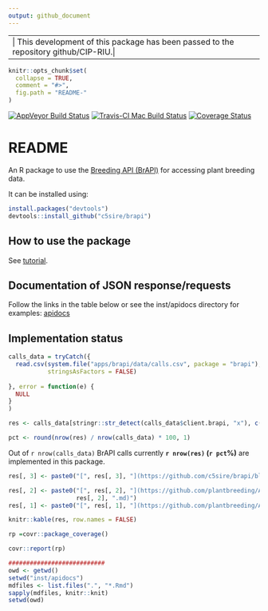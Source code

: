 ```yaml
---
output: github_document
---
```



<!-- README.md is generated from README.Rmd. Please edit that file -->

--------------------------------------------------------------
| This development of this package has been passed to the repository github/CIP-RIU.|
------------------------------------------------------------------------

```r
knitr::opts_chunk$set(
  collapse = TRUE,
  comment = "#>",
  fig.path = "README-"
)
```
[![AppVeyor Build Status](https://ci.appveyor.com/api/projects/status/github/c5sire/brapi?branch=master&svg=true)](https://ci.appveyor.com/project/c5sire/brapi)
[![Travis-CI Mac Build Status](https://travis-ci.org/c5sire/brapi.svg?branch=master&label=Mac%20OSX)](https://travis-ci.org/c5sire/brapi)
[![Coverage Status](https://img.shields.io/codecov/c/github/c5sire/brapi/master.svg)](https://codecov.io/github/c5sire/brapi?branch=master)

# README

An R package to use the [Breeding API (BrAPI)](http://docs.brapi.apiary.io) for accessing plant breeding data.

It can be installed using:

```r
install.packages("devtools")
devtools::install_github("c5sire/brapi")
```


## How to use the package

See [tutorial](https://github.com/c5sire/brapi/blob/master/inst/doc/tutorial.Rmd).

## Documentation of JSON response/requests

Follow the links in the table below or see the inst/apidocs directory for examples: [apidocs](https://github.com/c5sire/brapi/blob/master/inst/apidocs/README.md)

## Implementation status

```r
calls_data = tryCatch({
  read.csv(system.file("apps/brapi/data/calls.csv", package = "brapi"),
           stringsAsFactors = FALSE)
  
}, error = function(e) {
  NULL
}
)

res <- calls_data[stringr::str_detect(calls_data$client.brapi, "x"), c(1, 7, 8)]

pct <- round(nrow(res) / nrow(calls_data) * 100, 1)
```

Out of `r nrow(calls_data)` BrAPI calls currently **`r nrow(res)` (`r pct`%)** are implemented in this package.

```r


res[, 3] <- paste0("[", res[, 3], "](https://github.com/c5sire/brapi/blob/master/inst/apidocs/", res[, 3], ".md)") 

res[, 2] <- paste0("[", res[, 2], "](https://github.com/plantbreeding/API/blob/master/Specification/", res[, 1], "/", 
                   res[, 2], ".md)") 
res[, 1] <- paste0("[", res[, 1], "](https://github.com/plantbreeding/API/blob/master/Specification/", res[, 1], ")") 

knitr::kable(res, row.names = FALSE)

```



```r
rp =covr::package_coverage()

covr::report(rp)

###########################
owd <- getwd()
setwd("inst/apidocs")
mdfiles <- list.files(".", "*.Rmd")
sapply(mdfiles, knitr::knit)
setwd(owd)
```




